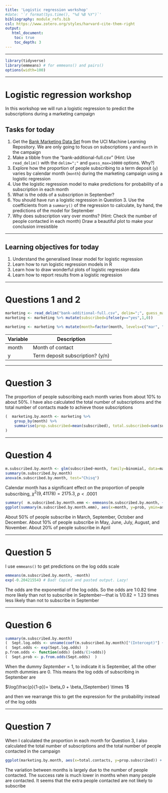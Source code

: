 ```yaml
---
title: 'Logistic regression workshop'
#date: '`r format(Sys.time(), "%d %B %Y")`'
bibliography: module_refs.bib
csl: https://www.zotero.org/styles/harvard-cite-them-right
output: 
   html_document:
    toc: true
    toc_depth: 3 
---
```

---

```r
library(tidyverse)
library(emmeans) # for emmeans() and pairs()
options(width=100)
```

---

# Logistic regression workshop

In this workshop we will run a logistic regression to predict the subscriptions during a marketing campaign

## Tasks for today

1. Get the [Bank Marketing Data Set](https://archive.ics.uci.edu/ml/datasets/Bank+Marketing) from the UCI Machine Learning Repository. We are only going to focus on subscriptions `y` and `month` in the campaign
2. Make a tibble from the "bank-additional-full.csv" (Hint: Use `read_delim()` with the `delim=";"` and `guess_max=10000` options. Why?)
3. Explore how the proportion of people subscribing to a term deposit (`y`) varies by calendar month (`month`) during the marketing campaign using a logistic regression
4. Use the logistic regression model to make predictions for probability of a subscription in each month
5. What is the odds of a subscription in September?
6. You should have run a logistic regression in Question 3. Use the coefficients from a `summary()` of the regression to calculate, by hand, the predictions of the model for September
7. Why does subscription vary over months? (Hint: Check the number of people contacted in each month) Draw a beautiful plot to make your conclusion irresistible

---

## Learning objectives for today

1. Understand the generalised linear model for logistic regression
2. Learn how to run logistic regression models in R
3. Learn how to draw wonderful plots of logistic regression data
4. Learn how to report results from a logistic regression

---

# Questions 1 and 2

```r
marketing <- read_delim("bank-additional-full.csv", delim=";", guess_max=1e4)
marketing <- marketing %>% mutate(subscribed=ifelse(y=="yes",1,0))

marketing <- marketing %>% mutate(month=factor(month, levels=c("mar", "apr", "may", "jun", "jul", "aug", "sep", "oct", "nov", "dec"), labels=c("March", "April", "May", "June", "July", "Aug", "Sept", "Oct", "Nov", "Dec"))) 
```

Variable | Description
-------- | ----------------------------------------------
month    | Month of contact
y        | Term deposit subscription? (y/n) 

---

# Question 3

The proportion of people subscribing each month varies from about 10% to about 50%. I have also calculated the total number of subscriptions and the total number of contacts made to achieve those subscriptions

```r
(  marketing.by.month <- marketing %>% 
	group_by(month) %>% 
	summarise(prop.subscribed=mean(subscribed), total.subscribed=sum(subscribed), total.contacts=n())
)
```

---

# Question 4

```r
m.subscribed.by.month <- glm(subscribed~month, family=binomial, data=marketing)
summary(m.subscribed.by.month)
anova(m.subscribed.by.month, test="Chisq")
```

Calendar month has a significant effect on the proportion of people subscribing, $\chi^2(9, 41178)=2175.3$, $p < .0001$

```r
summary(  m.subscribed.by.month.emm <- emmeans(m.subscribed.by.month, ~month, type="response")  )
ggplot(summary(m.subscribed.by.month.emm), aes(x=month, y=prob, ymin=asymp.LCL, ymax=asymp.UCL)) + geom_point() + geom_linerange() + labs(x="Month", y="Proportion Subscribing")
```

About 50% of people subscribe in March, September, October and December. About 10% of people subscribe in May, June, July, August, and November. About 20% of people subscribe in April

---

# Question 5

I use `emmeans()` to get predictions on the log odds scale

```r
emmeans(m.subscribed.by.month, ~month)
exp(-0.20421554) # Bad! Copied and pasted output. Lazy!
```

The odds are the exponential of the log odds. So the odds are 1:0.82 time more likely than not to subscribe in September---that is $1/0.82=1.23$ times less likely than not to subscribe in September

---

# Question 6

```r
summary(m.subscribed.by.month)
(  Sept.log.odds <- unname(coef(m.subscribed.by.month)["(Intercept)"] + coef(m.subscribed.by.month)["monthSept"])  )
(  Sept.odds <- exp(Sept.log.odds)  )
p.from.odds <- function(odds) {odds/(1+odds)}
(  Sept.prob <- p.from.odds(Sept.odds)  )
```
When the dummy $September=1$, to indicate it is September, all the other month dummies are $0$. This means the log odds of subscribing in September are 

$\log(\frac{p}{1-p})= \beta_0 + \beta_{September} \times 1$

and then we rearrange this to get the expression for the probability instead of the log odds

---

# Question 7

When I calculated the proportion in each month for Question 3, I also calculated the total number of subscriptions and the total number of people contacted in the campaign

```r
ggplot(marketing.by.month, aes(x=total.contacts, y=prop.subscribed)) + geom_point() + labs(x="Number of People Contacted", y="Proportion Subscribing")
```

The variation between months is largely due to the number of people contacted. The success rate is much lower in months when many people are contacted. It seems that the extra people contacted are not likely to subscribe


